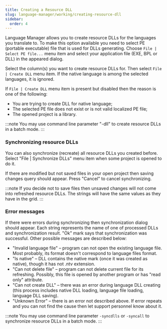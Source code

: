 ```yaml
---
title: Creating a Resource DLL
slug: language-manager/working/creating-resource-dll
sidebar:
  order: 4
---
```


Language Manager allows you to create resource DLLs for the languages you translate to. 
To make this option available you need to select PE (portable executable) file that is used for DLLs generating. 
Choose `File | Select PE file...` menu item and select your application file (EXE, BPL or DLL) in the appeared dialog.

Select the column(s) you want to create resource DLLs for. 
Then select `File | Create DLL` menu item. 
If the native language is among the selected languages, it is ignored.

If `File | Create DLL` menu item is present but disabled then the reason is one of the following:

- You are trying to create DLL for native language;
- The selected PE file does not exist or is not valid localized PE file;
- The opened project is a library.

:::note
You may use command line parameter "-dll" to create resource DLLs in a batch mode.
:::


### Synchronizing resource DLLs

You can also synchronize (recreate) all resource DLLs you created before. Select "File | Synchronize DLLs" menu item when some project is opened to do it.

If there are modified but not saved files in your open project then saving changes query should appear. Press "Cancel" to cancel synchronizing.

:::note
If you decide not to save files then unsaved changes will not come into refreshed resource DLLs. The strings will have the same values as they have in the grid.
:::


### Error messages

If there were errors during synchronizing then synchronization dialog should appear. Each string represents the name of one of processed DLLs and synchronization result. "Ok" mark says that synchronization was successful. Other possible messages are described below:

- "Invalid language file" – program can not open the existing language file. Most probably, its format doesn't correspond to language files format.
- "Is native" – DLL contains the native mark (once it was created as native), though it has not .ntv extension.
- "Can not delete file" – program can not delete current file for its refreshing. Possibly, this file is opened by another program or has "read only" attribute.
- "Can not create DLL" – there was an error during language DLL creating (this process includes native DLL loading, language file loading, language DLL saving).
- "Unknown Error" – there is an error not described above. If error repeats and you can not find the cause then let support personnel know about it.

:::note
You may use command line parameter `-syncdlls` or `-syncall` to synchronize resource DLLs in a batch mode.
:::
